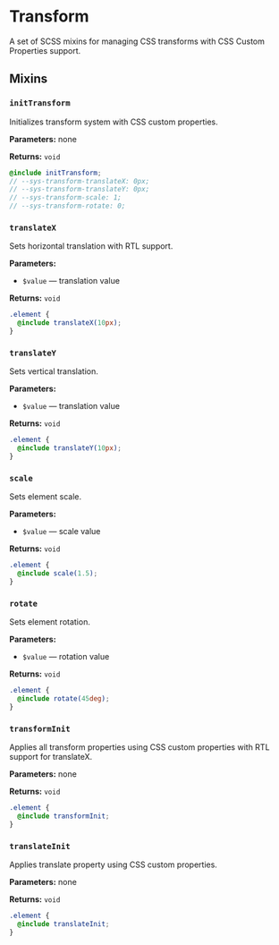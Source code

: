
<Meta title='@dxtmisha/styles/en/Transform'/>

# Transform

A set of SCSS mixins for managing CSS transforms with CSS Custom Properties support.

## Mixins

### `initTransform`

Initializes transform system with CSS custom properties.

**Parameters:** none

**Returns:** `void`

```scss
@include initTransform;
// --sys-transform-translateX: 0px;
// --sys-transform-translateY: 0px;
// --sys-transform-scale: 1;
// --sys-transform-rotate: 0;
```

### `translateX`

Sets horizontal translation with RTL support.

**Parameters:**
- `$value` — translation value

**Returns:** `void`

```scss
.element {
  @include translateX(10px);
}
```

### `translateY`

Sets vertical translation.

**Parameters:**
- `$value` — translation value

**Returns:** `void`

```scss
.element {
  @include translateY(10px);
}
```

### `scale`

Sets element scale.

**Parameters:**
- `$value` — scale value

**Returns:** `void`

```scss
.element {
  @include scale(1.5);
}
```

### `rotate`

Sets element rotation.

**Parameters:**
- `$value` — rotation value

**Returns:** `void`

```scss
.element {
  @include rotate(45deg);
}
```

### `transformInit`

Applies all transform properties using CSS custom properties with RTL support for translateX.

**Parameters:** none

**Returns:** `void`

```scss
.element {
  @include transformInit;
}
```

### `translateInit`

Applies translate property using CSS custom properties.

**Parameters:** none

**Returns:** `void`

```scss
.element {
  @include translateInit;
}
```

